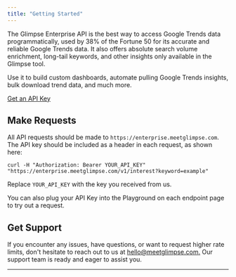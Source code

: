 ```yaml
---
title: "Getting Started"
---
```


The Glimpse Enterprise API is the best way to access Google Trends data programmatically, used by 38% of the Fortune 50 for its accurate and reliable Google Trends data. It also offers absolute search volume enrichment, long-tail keywords, and other insights only available in the Glimpse tool.

Use it to build custom dashboards, automate pulling Google Trends insights, bulk download trend data, and much more.

[Get an API Key](https://meetglimpse.com/#api)

## Make Requests

All API requests should be made to `https://enterprise.meetglimpse.com`. The API key should be included as a header in each request, as shown here:

```
curl -H "Authorization: Bearer YOUR_API_KEY" "https://enterprise.meetglimpse.com/v1/interest?keyword=example"
```

Replace `YOUR_API_KEY` with the key you received from us.

You can also plug your API Key into the Playground on each endpoint page to try out a request.

## Get Support

If you encounter any issues, have questions, or want to request higher rate limits, don't hesitate to reach out to us at [hello@meetglimpse.com.](mailto:hello@meetglimpse.com.) Our support team is ready and eager to assist you.

---